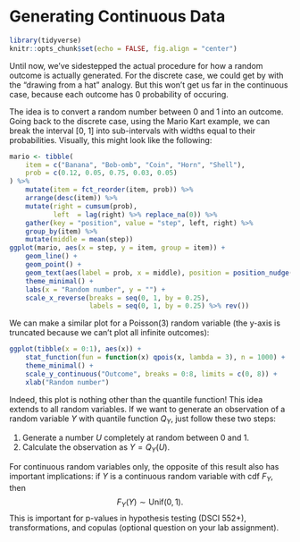 # Generating Continuous Data

```r
library(tidyverse)
knitr::opts_chunk$set(echo = FALSE, fig.align = "center")
```


Until now, we've sidestepped the actual procedure for how a random outcome is actually generated. For the discrete case, we could get by with the "drawing from a hat" analogy. But this won't get us far in the continuous case, because each outcome has 0 probability of occuring.

The idea is to convert a random number between 0 and 1 into an outcome. Going back to the discrete case, using the Mario Kart example, we can break the interval [0, 1] into sub-intervals with widths equal to their probabilities. Visually, this might look like the following:

```r
mario <- tibble(
	item = c("Banana", "Bob-omb", "Coin", "Horn", "Shell"),
	prob = c(0.12, 0.05, 0.75, 0.03, 0.05)
) %>% 
	mutate(item = fct_reorder(item, prob)) %>% 
	arrange(desc(item)) %>% 
	mutate(right = cumsum(prob),
		   left  = lag(right) %>% replace_na(0)) %>% 
	gather(key = "position", value = "step", left, right) %>% 
	group_by(item) %>% 
	mutate(middle = mean(step))
ggplot(mario, aes(x = step, y = item, group = item)) +
	geom_line() +
	geom_point() +
	geom_text(aes(label = prob, x = middle), position = position_nudge(y = 0.25)) +
	theme_minimal() +
	labs(x = "Random number", y = "") +
	scale_x_reverse(breaks = seq(0, 1, by = 0.25),
					labels = seq(0, 1, by = 0.25) %>% rev())
```

We can make a similar plot for a Poisson(3) random variable (the y-axis is truncated because we can't plot all infinite outcomes):

```r
ggplot(tibble(x = 0:1), aes(x)) + 
	stat_function(fun = function(x) qpois(x, lambda = 3), n = 1000) +
	theme_minimal() +
	scale_y_continuous("Outcome", breaks = 0:8, limits = c(0, 8)) +
	xlab("Random number")
```

Indeed, this plot is nothing other than the quantile function! This idea extends to all random variables. If we want to generate an observation of a random variable $Y$ with quantile function $Q_Y$, just follow these two steps:

1. Generate a number $U$ completely at random between 0 and 1. 
2. Calculate the observation as $Y = Q_Y(U)$.

For continuous random variables only, the opposite of this result also has important implications: if $Y$ is a continuous random variable with cdf $F_Y$, then $$F_Y(Y) \sim \text{Unif}(0,1).$$ This is important for p-values in hypothesis testing (DSCI 552+), transformations, and copulas (optional question on your lab assignment).
